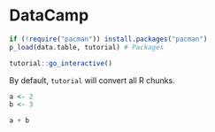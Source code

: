 
# DataCamp {#start}


```r
if (!require("pacman")) install.packages("pacman")
p_load(data.table, tutorial) # Packages 
```

```r
tutorial::go_interactive()
```

By default, `tutorial` will convert all R chunks.

```r
a <- 2
b <- 3

a + b
```

<head>
<link rel="import" href="">
</head>